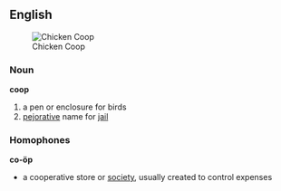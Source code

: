 == English ==
[[Image:Coop.jpg|thumb|Chicken Coop]]
=== Noun ===
'''coop'''
# a pen or enclosure for birds
# [[pejorative]] name for [[jail]]
=== Homophones ===
'''co-öp'''
*a cooperative store or [[society]], usually created to control expenses